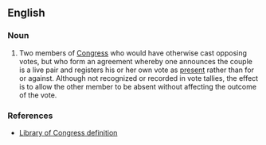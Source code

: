 ==English==
{{wikipedia}}

===Noun===
{{en-noun}}

# {{lb|en|US|politics}} Two members of [[Congress]] who would have otherwise cast opposing votes, but who form an agreement whereby one announces the couple is a live pair and registers his or her own vote as [[present]] rather than for or against. Although not recognized or recorded in vote tallies, the effect is to allow the other member to be absent without affecting the outcome of the vote.

===References===
* [http://thomas.loc.gov/home/definitions/live_pair.html Library of Congress definition]